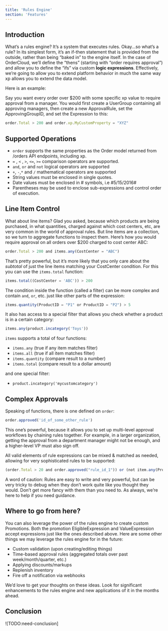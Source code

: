 ```yaml
---
title: 'Rules Engine'
section: 'Features'
---
```


## Introduction

What’s a rules engine? It’s a system that executes rules. Okay...so what’s a rule? In its simplest form, it’s an if-then statement that is provided from the outside, rather than being “baked in” to the engine itself. In the case of OrderCloud, we’ll define the “thens” (starting with “order requires approval”) and allow you to define the “ifs” via custom **logic expressions**. Effectively, we’re going to allow you to extend platform behavior in much the same way xp allows you to extend the data model.

Here is an example:

Say you want every order over \$200 with some specific xp value to require approval from a manager. You would first create a UserGroup containing all approving managers, then create a new ApprovalRule, set the ApprovingGroupID, and set the Expression to this:

```javascript
order.Total > 200 and order.xp.MyCustomProperty = "XYZ"
```

## Supported Operations

- `order` supports the same properties as the Order model returned from /orders API endpoints, including xp.
- `=` , `<` , `>`, `<=`, `>=` comparison operators are supported.
- `and`, `or` and `not` logical operators are supported
- `+`, `-`,`*` and `/` mathematical operators are supported
- String values must be enclosed in single quotes.
- Date values must be enclosed in # symbols, i.e #5/15/2016#
- Parentheses may be used to enclose sub-expressions and control order of execution.

## Line Item Control

What about line items? Glad you asked, because which products are being purchased, in what quantities, charged against which cost centers, etc, are very common in the world of approval rules. But line items are a collection, so we turn to aggregate functions to inspect them. Here’s how you would require approval on all orders over \$200 charged to cost center ABC:

```javascript
order.Total > 200 and items.any(CostCenter = "ABC")
```

That’s pretty powerful, but it’s more likely that you only care about the _subtotal_ of just the line items matching your CostCenter condition. For this you can use the `items.total` function:

```javascript
items.total((CostCenter = 'ABC')) > 200
```

The condition inside the function (called a filter) can be more complex and contain `and`, `or`, etc. just like other parts of the expression:

```javascript
items.quantity(ProductID = "P1" or ProductID = "P2") > 5
```

It also has access to a special filter that allows you check whether a product is in a certain category:

```javascript
items.any(product.incategory('Toys'))
```

`items` supports a total of four functions:

- `items.any` (true if any item matches filter)
- `items.all` (true if all item matches filter)
- `items.quantity` (compare result to a number)
- `items.total` (compare result to a dollar amount)

and one special filter:

- `product.incategory('mycustomcategory')`

## Complex Approvals

Speaking of functions, there is one defined on `order`:

```javascript
order.approved('id_of_some_other_rule')
```

This one’s powerful, because it allows you to set up multi-level approval workflows by chaining rules together. For example, in a larger organization, getting the approval from a department manager might not be enough, and a higher-level VP must also sign off.

All valid elements of rule expressions can be mixed & matched as needed, allowing for very sophisticated rules to be supported:

```javascript
(order.Total > 20 and order.approved("rule_id_1")) or (not item.any(ProductID = "QQQ") and approved("rule_id_2"))
```

A word of caution: Rules are easy to write and very powerful, but can be very tricky to debug when they don’t work quite like you thought they would. Don’t get more fancy with them than you need to. As always, we’re here to help if you need guidance.

## Where to go from here?

You can also leverage the power of the rules engine to create custom Promotions. Both the promotion EligibleExpression and ValueExpression accept expressions just like the ones described above. Here are some other things we may leverage the rules engine for in the future:

- Custom validation (upon creating/editing things)
- Time-based approval rules (aggregated totals over past week/month/quarter, etc.)
- Applying discounts/markups
- Replenish inventory
- Fire off a notification via webhooks

We’d love to get your thoughts on these ideas. Look for significant enhancements to the rules engine and new applications of it in the months ahead.

## Conclusion

![TODO:need-conclusion]
